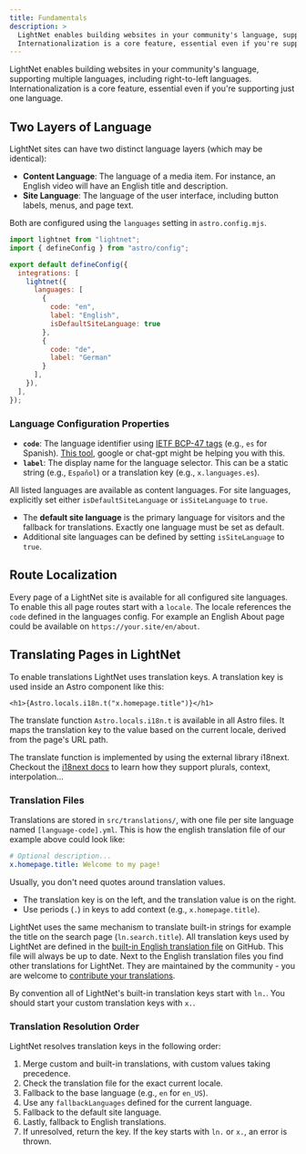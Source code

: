 ```yaml
---
title: Fundamentals
description: >
  LightNet enables building websites in your community's language, supporting multiple languages, including right-to-left languages.
  Internationalization is a core feature, essential even if you're supporting just one language.
---
```



LightNet enables building websites in your community's language, supporting multiple languages, including right-to-left languages.
Internationalization is a core feature, essential even if you're supporting just one language.

## Two Layers of Language

LightNet sites can have two distinct language layers (which may be identical):

- **Content Language**: The language of a media item. For instance, an English video will have an English title and description.
- **Site Language**: The language of the user interface, including button labels, menus, and page text.

Both are configured using the `languages` setting in `astro.config.mjs`.

```js title="astro.config.mjs"
import lightnet from "lightnet";
import { defineConfig } from "astro/config";

export default defineConfig({
  integrations: [
    lightnet({
      languages: [
        {
          code: "en",
          label: "English",
          isDefaultSiteLanguage: true
        },
        {
          code: "de",
          label: "German"
        }
      ],
    }),
  ],
});
```

### Language Configuration Properties

- **`code`**: The language identifier using [IETF BCP-47 tags](https://en.wikipedia.org/wiki/IETF_language_tag) (e.g., `es` for Spanish). 
  [This tool](https://r12a.github.io/app-subtags/), google or chat-gpt might be helping you with this.
- **`label`**: The display name for the language selector. This can be a static string (e.g., `Español`) or a translation key (e.g., `x.languages.es`).

All listed languages are available as content languages. For site languages, explicitly set either `isDefaultSiteLanguage` or `isSiteLanguage` to `true`.

- The **default site language** is the primary language for visitors and the fallback for translations. Exactly one language must be set as default.
- Additional site languages can be defined by setting `isSiteLanguage` to `true`.

## Route Localization

Every page of a LightNet site is available for all configured site languages. To enable this 
all page routes start with a `locale`. The locale references the `code` defined in the languages config. For example 
an English About page could be available on `https://your.site/en/about`.

## Translating Pages in LightNet

To enable translations LightNet uses translation keys. A translation key is used inside an Astro component like this:

```astro title="MyComponent.astro"
<h1>{Astro.locals.i18n.t("x.homepage.title")}</h1>
```

The translate function `Astro.locals.i18n.t` is available in all Astro files. 
It maps the translation key to the value based on the current locale, derived from the page's URL path.

The translate function is implemented by using the external library i18next. Checkout the [i18next docs](https://www.i18next.com/) to learn 
how they support plurals, context, interpolation...

### Translation Files

Translations are stored in `src/translations/`, with one file per site language named `[language-code].yml`.
This is how the english translation file of our example above could look like:

```yml title="src/translations/en.yml"
# Optional description...
x.homepage.title: Welcome to my page!
```

<Aside type="tip">
Usually, you don't need quotes around translation values.
</Aside>

- The translation key is on the left, and the translation value is on the right.
- Use periods (`.`) in keys to add context (e.g., `x.homepage.title`).

LightNet uses the same mechanism to translate built-in strings for example the title on the search page (`ln.search.title`).
All translation keys used by LightNet are defined in the [built-in English translation file](https://github.com/LightNetDev/LightNet/blob/main/packages/lightnet/src/i18n/translations/en.yml) on GitHub. This file will always be up to date.
Next to the English translation files you find other translations for LightNet. They are maintained by the community - you are welcome to [contribute your
translations](https://github.com/LightNetDev/LightNet/tree/main/packages/lightnet/src/i18n/translations).

By convention all of LightNet's built-in translation keys start with `ln.`. You should start your custom translation keys with `x.`. 

### Translation Resolution Order

LightNet resolves translation keys in the following order:

1. Merge custom and built-in translations, with custom values taking precedence.
2. Check the translation file for the exact current locale.
3. Fallback to the base language (e.g., `en` for `en_US`).
4. Use any `fallbackLanguages` defined for the current language.
5. Fallback to the default site language.
6. Lastly, fallback to English translations.
7. If unresolved, return the key. If the key starts with `ln.` or `x.`, an error is thrown.


